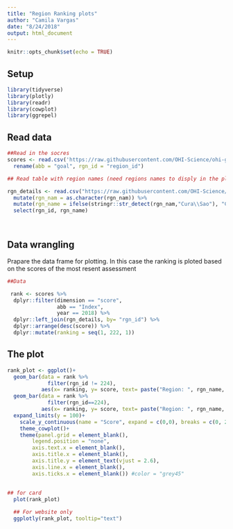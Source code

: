 ```yaml
---
title: "Region Ranking plots"
author: "Camila Vargas"
date: "8/24/2018"
output: html_document
---
```


```r
knitr::opts_chunk$set(echo = TRUE)
```


## Setup

```r
library(tidyverse)
library(plotly)
library(readr)
library(cowplot)
library(ggrepel)


```

## Read data
```r
##Read in the socres
scores <- read.csv('https://raw.githubusercontent.com/OHI-Science/ohi-global/draft/eez/scores.csv') %>%
  rename(abb = "goal", rgn_id = "region_id")

## Read table with region names (need regions names to disply in the plotly hover)

rgn_details <- read.csv("https://raw.githubusercontent.com/OHI-Science/ohiprep_v2018/master/src/LookupTables/rgn_details.csv") %>%
  mutate(rgn_nam = as.character(rgn_nam)) %>% 
  mutate(rgn_name = ifelse(stringr::str_detect(rgn_nam,"Cura\\Sao"), "Curaçao", rgn_nam)) %>% 
  select(rgn_id, rgn_name)




```


## Data wrangling

Prapare the data frame for plotting. In this case the ranking is ploted based on the scores of the most resent assessment 

```r
##Data

 rank <- scores %>% 
  dplyr::filter(dimension == "score",
                abb == "Index",
                year == 2018) %>%
  dplyr::left_join(rgn_details, by= "rgn_id") %>% 
  dplyr::arrange(desc(score)) %>% 
  dplyr::mutate(ranking = seq(1, 222, 1))


```



## The plot


```r
rank_plot <- ggplot()+
  geom_bar(data = rank %>% 
             filter(rgn_id != 224),
           aes(x= ranking, y= score, text= paste("Region: ", rgn_name, "<br>Ranking: ", ranking, "<br>Score: ", score)), stat = "identity", width = .2, color= '#3288BD', alpha= 0.9)+
  geom_bar(data = rank %>% 
             filter(rgn_id==224),
           aes(x= ranking, y= score, text= paste("Region: ", rgn_name, "<br>Ranking: ", ranking, "<br>Score: ", score)), stat = "identity", width = .2, color= '#9E0142', alpha= 0.9)+
  expand_limits(y = 100)+
    scale_y_continuous(name = "Score", expand = c(0,0), breaks = c(0, 25, 50, 75, 100))+
    theme_cowplot()+
    theme(panel.grid = element_blank(),
        legend.position = "none",
        axis.text.x = element_blank(),
        axis.title.x = element_blank(),
        axis.title.y = element_text(vjust = 2.6),
        axis.line.x = element_blank(),
        axis.ticks.x = element_blank()) #color = "grey45"
  
  
## for card
  plot(rank_plot)

  ## For website only
  ggplotly(rank_plot, tooltip="text")
  
```












